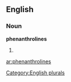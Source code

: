 
==English==

===Noun===
'''phenanthrolines'''

# {{plural of|[[phenanthroline]]}}

[[Category:English plurals]]

[[ar:phenanthrolines]]